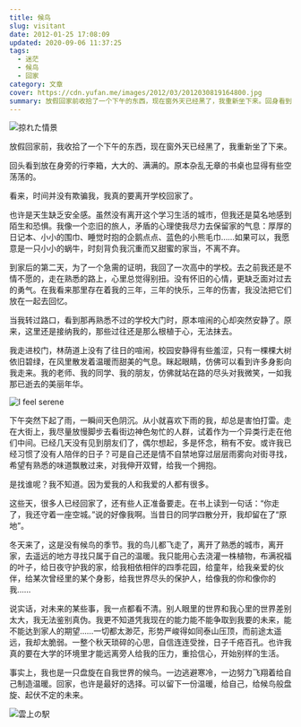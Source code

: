 ```yaml
---
title: 候鸟
slug: visitant
date: 2012-01-25 17:08:09
updated: 2020-09-06 11:37:25
tags:
  - 迷茫
  - 候鸟
  - 回家
category: 文章
cover: https://cdn.yufan.me/images/2012/03/2012030819164800.jpg
summary: 放假回家前收拾了一个下午的东西，现在窗外天已经黑了，我重新坐下来。回身看到放在身旁的行李箱，大大的、满满的。原本杂乱无章的书桌也有些空荡荡的
---
```


![掠れた情景](https://cdn.yufan.me/images/2012/01/2012011819343900.jpg)

<MusicPlayer netease={1938687497} />

放假回家前，我收拾了一个下午的东西，现在窗外天已经黑了，我重新坐了下来。

回头看到放在身旁的行李箱，大大的、满满的。原本杂乱无章的书桌也显得有些空荡荡的。

看来，时间并没有欺骗我，我真的要离开学校回家了。

也许是天生缺乏安全感。虽然没有离开这个学习生活的城市，但我还是莫名地感到陌生和恐惧。我像一个恋旧的旅人，矛盾的心理使我尽力去保留家的气息：厚厚的日记本、小小的围巾、睡觉时抱的企鹅点点、蓝色的小熊毛巾……如果可以，我愿意是一只小小的蜗牛，时刻背负我沉重而又甜蜜的家当，不离不弃。

到家后的第二天，为了一个急需的证明，我回了一次高中的学校。去之前我还是不情不愿的，走在熟悉的路上，心里总觉得别扭。没有怀旧的心情，更缺乏面对过去的勇气。在我看来那里存在着我的三年，三年的快乐，三年的伤害，我没法把它们放在一起去回忆。

当我转过路口，看到那再熟悉不过的学校大门时，原本喧闹的心却突然安静了。原来，这里还是接纳我的，那些过往还是那么根植于心，无法抹去。

我走进校门，林荫道上没有了往日的喧闹，校园安静得有些羞涩，只有一棵棵大树依旧碧绿，在风里散发着温暖而甜美的气息。眯起眼睛，仿佛可以看到许多身影向我走来。我的老师、我的同学、我的朋友，仿佛就站在路的尽头对我微笑，一如我那已逝去的美丽年华。

![I feel serene](https://cdn.yufan.me/images/2012/01/2012011819285800.jpg)

下午突然下起了雨，一瞬间天色阴沉。从小就喜欢下雨的我，却总是害怕打雷。走在大街上，我尽量放慢脚步去看街边神色匆忙的人群，试着作为一个异类行走在他们中间。已经几天没有见到朋友们了，偶尔想起，多是怀念，稍有不安。或许我已经习惯了没有人陪伴的日子？可是自己还是情不自禁地穿过层层雨雾向对街寻找，希望有熟悉的味道飘散过来，对我伸开双臂，给我一个拥抱。

是找谁呢？我不知道。因为爱我的人和我爱的人都有很多。

这些天，很多人已经回家了，还有些人正准备要走。在书上读到一句话：“你走了，我还守着一座空城。”说的好像我啊。当昔日的同学四散分开，我却留在了“原地”。

冬天来了，这是没有候鸟的季节。我的鸟儿都飞走了，离开了熟悉的城市，离开家，去遥远的地方寻找只属于自己的温暖。我只能用心去浇灌一株植物，布满祝福的叶子，给日夜守护我的家，给我相依相伴的四季花园，给童年，给我亲爱的伙伴，给某次曾经里的某个身影，给我世界尽头的保护人，给像我的你和像你的我……

说实话，对未来的某些事，我一点都看不清。别人眼里的世界和我心里的世界差别太大，我无法鉴别真伪。我更不知道凭我现在的能力能不能争取到我要的未来，能不能达到家人的期望……一切都太渺茫，形势严峻得如同泰山压顶，而前途太遥远，我却太脆弱。一整个秋天琐碎的心思，自信连连受挫，日子千疮百孔。也许我真的要在大学的环境里才能远离旁人给我的压力，重拾信心，开始别样的生活。

事实上，我也是一只盘旋在自我世界的候鸟。一边逃避寒冷，一边努力飞翔着给自己制造温暖。回家，也许是最好的选择。可以留下一份温暖，给自己，给候鸟般盘旋、起伏不定的未来。

![雲上の駅](https://cdn.yufan.me/images/2012/01/2012011519234100.jpg)
